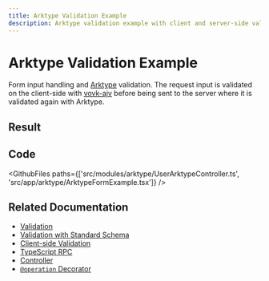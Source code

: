 ```yaml
---
title: Arktype Validation Example
description: Arktype validation example with client and server-side validation
---
```



# Arktype Validation Example

Form input handling and [Arktype](https://https://arktype.io/) validation. The request input is validated on the client-side with [vovk-ajv](https://www.npmjs.com/package/vovk-ajv) before being sent to the server where it is validated again with Arktype.

## Result

<Example>
  <ArktypeFormExample />
</Example>

## Code

<GithubFiles paths={['src/modules/arktype/UserArktypeController.ts', 'src/app/arktype/ArktypeFormExample.tsx']} />

## Related Documentation

- [Validation](https://vovk.dev/validation/introduction)
- [Validation with Standard Schema](https://vovk.dev/validation/standard)
- [Client-side Validation](https://vovk.dev/validation/client)
- [TypeScript RPC](https://vovk.dev/typescript)
- [Controller](https://vovk.dev/controller)
- [`@operation` Decorator](https://vovk.dev/openapi)